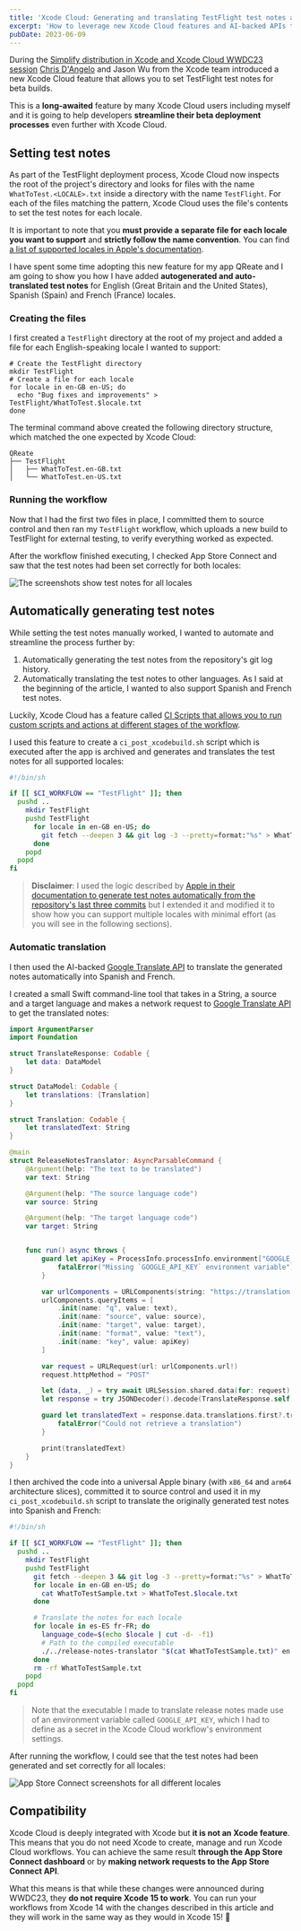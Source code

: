 ```yaml
---
title: 'Xcode Cloud: Generating and translating TestFlight test notes automatically'
excerpt: 'How to leverage new Xcode Cloud features and AI-backed APIs to automatically generate test notes for multiple locales.'
pubDate: 2023-06-09
---
```


During the [Simplify distribution in Xcode and Xcode Cloud WWDC23 session](https://developer.apple.com/wwdc23/10224) [Chris D'Angelo](https://www.linkedin.com/in/chris-d-angelo-91469163/) and Jason Wu from the Xcode team introduced a new Xcode Cloud feature that allows you to set TestFlight test notes for beta builds.

This is a **long-awaited** feature by many Xcode Cloud users including myself and it is going to help developers **streamline their beta deployment processes** even further with Xcode Cloud.

## Setting test notes

As part of the TestFlight deployment process, Xcode Cloud now inspects the root of the project's directory and looks for files with the name `WhatToTest.<LOCALE>.txt` inside a directory with the name `TestFlight`. For each of the files matching the pattern, Xcode Cloud uses the file's contents to set the test notes for each locale.

It is important to note that you **must provide a separate file for each locale you want to support** and **strictly follow the name convention**. You can find [a list of supported locales in Apple's documentation](https://developer.apple.com/documentation/appstoreconnectapi/betabuildlocalizationcreaterequest/data/attributes#discussion).

I have spent some time adopting this new feature for my app QReate and I am going to show you how I have added **autogenerated and auto-translated test notes** for English (Great Britain and the United States), Spanish (Spain) and French (France) locales.

### Creating the files

I first created a `TestFlight` directory at the root of my project and added a file for each English-speaking locale I wanted to support:

```bash:Terminal
# Create the TestFlight directory
mkdir TestFlight
# Create a file for each locale
for locale in en-GB en-US; do
  echo "Bug fixes and improvements" > TestFlight/WhatToTest.$locale.txt
done
```

The terminal command above created the following directory structure, which matched the one expected by Xcode Cloud:

```bash:Directory
QReate
├── TestFlight
│   ├── WhatToTest.en-GB.txt
│   └── WhatToTest.en-US.txt
```

### Running the workflow

Now that I had the first two files in place, I committed them to source control and then ran my `TestFlight` workflow, which uploads a new build to TestFlight for external testing, to verify everything worked as expected.

After the workflow finished executing, I checked App Store Connect and saw that the test notes had been set correctly for both locales:

![The screenshots show test notes for all locales](/assets/posts/setting-testflight-test-notes-for-xcode-cloud-builds/gb-us.webp)

## Automatically generating test notes

While setting the test notes manually worked, I wanted to automate and streamline the process further by:

1. Automatically generating the test notes from the repository's git log history.
2. Automatically translating the test notes to other languages. As I said at the beginning of the article, I wanted to also support Spanish and French test notes.

Luckily, Xcode Cloud has a feature called [CI Scripts that allows you to run custom scripts and actions at different stages of the workflow](https://www.polpiella.dev/xcode-cloud-scripts-fastlane-and-cocoapods).

I used this feature to create a `ci_post_xcodebuild.sh` script which is executed after the app is archived and generates and translates the test notes for all supported locales:

```bash:ci_post_xcodebuild.sh
#!/bin/sh

if [[ $CI_WORKFLOW == "TestFlight" ]]; then
  pushd ..
    mkdir TestFlight
    pushd TestFlight
      for locale in en-GB en-US; do
        git fetch --deepen 3 && git log -3 --pretty=format:"%s" > WhatToTest.$locale.txt
      done
    popd
  popd
fi
```

> **Disclaimer**: I used the logic described by [Apple in their documentation to generate test notes automatically from the repository's last three commits](https://developer.apple.com/documentation/xcode/including-notes-for-testers-with-a-beta-release-of-your-app#Write-a-script-to-generate-content-dynamically) but I extended it and modified it to show how you can support multiple locales with minimal effort (as you will see in the following sections).

### Automatic translation

I then used the AI-backed [Google Translate API](https://cloud.google.com/translate) to translate the generated notes automatically into Spanish and French.

I created a small Swift command-line tool that takes in a String, a source and a target language and makes a network request to [Google Translate API](https://cloud.google.com/translate) to get the translated notes:

```swift:Translate.swift
import ArgumentParser
import Foundation

struct TranslateResponse: Codable {
    let data: DataModel
}

struct DataModel: Codable {
    let translations: [Translation]
}

struct Translation: Codable {
    let translatedText: String
}

@main
struct ReleaseNotesTranslator: AsyncParsableCommand {
    @Argument(help: "The text to be translated")
    var text: String

    @Argument(help: "The source language code")
    var source: String

    @Argument(help: "The target language code")
    var target: String


    func run() async throws {
        guard let apiKey = ProcessInfo.processInfo.environment["GOOGLE_API_KEY"] else {
            fatalError("Missing `GOOGLE_API_KEY` environment variable")
        }

        var urlComponents = URLComponents(string: "https://translation.googleapis.com/language/translate/v2")!
        urlComponents.queryItems = [
            .init(name: "q", value: text),
            .init(name: "source", value: source),
            .init(name: "target", value: target),
            .init(name: "format", value: "text"),
            .init(name: "key", value: apiKey)
        ]

        var request = URLRequest(url: urlComponents.url!)
        request.httpMethod = "POST"

        let (data, _) = try await URLSession.shared.data(for: request)
        let response = try JSONDecoder().decode(TranslateResponse.self, from: data)

        guard let translatedText = response.data.translations.first?.translatedText else {
            fatalError("Could not retrieve a translation")
        }

        print(translatedText)
    }
}
```

I then archived the code into a universal Apple binary (with `x86_64` and `arm64` architecture slices), committed it to source control and used it in my `ci_post_xcodebuild.sh` script to translate the originally generated test notes into Spanish and French:

```bash:ci_post_xcodebuild.sh
#!/bin/sh

if [[ $CI_WORKFLOW == "TestFlight" ]]; then
  pushd ..
    mkdir TestFlight
    pushd TestFlight
      git fetch --deepen 3 && git log -3 --pretty=format:"%s" > WhatToTestSample.txt
      for locale in en-GB en-US; do
        cat WhatToTestSample.txt > WhatToTest.$locale.txt
      done

      # Translate the notes for each locale
      for locale in es-ES fr-FR; do
        language_code=$(echo $locale | cut -d- -f1)
        # Path to the compiled executable
        ./../release-notes-translator "$(cat WhatToTestSample.txt)" en $language_code > WhatToTest.$locale.txt
      done
      rm -rf WhatToTestSample.txt
    popd
  popd
fi
```

> Note that the executable I made to translate release notes made use of an environment variable called `GOOGLE_API_KEY`, which I had to define as a secret in the Xcode Cloud workflow's environment settings.

After running the workflow, I could see that the test notes had been generated and set correctly for all locales:

![App Store Connect screenshots for all different locales](/assets/posts/setting-testflight-test-notes-for-xcode-cloud-builds/gb-us-es-fr.webp)

## Compatibility

Xcode Cloud is deeply integrated with Xcode but **it is not an Xcode feature**. This means that you do not need Xcode to create, manage and run Xcode Cloud workflows. You can achieve the same result **through the App Store Connect dashboard** or by **making network requests to the App Store Connect API**.

What this means is that while these changes were announced during WWDC23, they **do not require Xcode 15 to work**. You can run your workflows from Xcode 14 with the changes described in this article and they will work in the same way as they would in Xcode 15! 🎉
